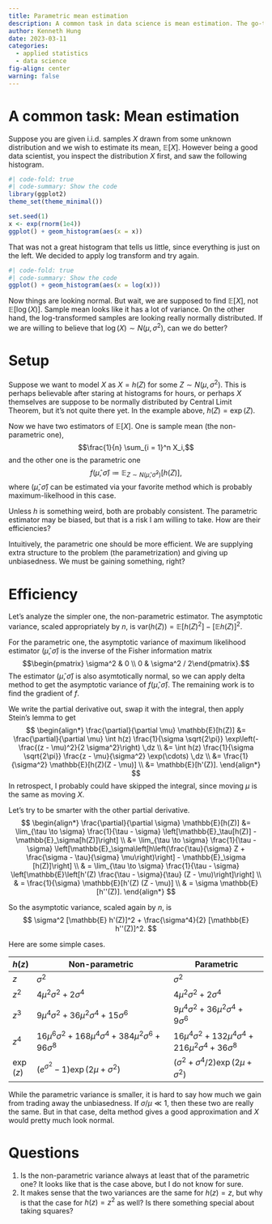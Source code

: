 ```yaml
---
title: Parametric mean estimation
description: A common task in data science is mean estimation. The go-to estimator is sample mean, which is non-parametric in nature. But what if we have good reasons to believe in a parametric model for the population?
author: Kenneth Hung
date: 2023-03-11
categories:
  - applied statistics
  - data science
fig-align: center
warning: false
---
```


# A common task: Mean estimation

Suppose you are given i.i.d. samples $X$ drawn from some unknown distribution and we wish to estimate its mean, $\mathbb{E}[X]$. However being a good data scientist, you inspect the distribution $X$ first, and saw the following histogram.

```r
#| code-fold: true
#| code-summary: Show the code
library(ggplot2)
theme_set(theme_minimal())

set.seed(1)
x <- exp(rnorm(1e4))
ggplot() + geom_histogram(aes(x = x))
```

That was not a great histogram that tells us little, since everything is just on the left. We decided to apply log transform and try again.

```r
#| code-fold: true
#| code-summary: Show the code
ggplot() + geom_histogram(aes(x = log(x)))
```

Now things are looking normal. But wait, we are supposed to find $\mathbb{E}[X]$, not $\mathbb{E}[\log(X)]$. Sample mean looks like it has a lot of variance. On the other hand, the log-transformed samples are looking really normally distributed. If we are willing to believe that $\log(X) \sim N(\mu, \sigma^2)$, can we do better?

# Setup

Suppose we want to model $X$ as $X = h(Z)$ for some $Z \sim N(\mu, \sigma^2)$. This is perhaps believable after staring at histograms for hours, or perhaps $X$ themselves are suppose to be normally distributed by Central Limit Theorem, but it's not quite there yet. In the example above, $h(Z) = \exp(Z)$.

Now we have two estimators of $\mathbb{E}[X]$. One is sample mean (the non-parametric one),
$$\frac{1}{n} \sum_{i = 1}^n X_i,$$
and the other one is the parametric one
$$f(\hat{\mu}, \hat{\sigma}) \coloneqq \mathbb{E}_{Z \sim N(\hat{\mu}, \hat{\sigma}^2)}[h(Z)],$$
where $(\hat{\mu}, \hat{\sigma})$ can be estimated via your favorite method which is probably maximum-likelhood in this case.

Unless $h$ is something weird, both are probably consistent. The parametric estimator may be biased, but that is a risk I am willing to take. How are their efficiencies?

Intuitively, the parametric one should be more efficient. We are supplying extra structure to the problem (the parametrization) and giving up unbiasedness. We must be gaining something, right?

# Efficiency

Let's analyze the simpler one, the non-parametric estimator. The asymptotic variance, scaled appropriately by $n$, is $\text{var}(h(Z)) = \mathbb{E}[h(Z)^2] - [\mathbb{E} h(Z)]^2$.

For the parametric one, the asymptotic variance of maximum likelihood estimator $(\hat{\mu}, \hat{\sigma})$ is the inverse of the Fisher information matrix
$$\begin{pmatrix} \sigma^2 & 0 \\ 0 & \sigma^2 / 2\end{pmatrix}.$$
The estimator $(\hat{\mu}, \hat{\sigma})$ is also asymtotically normal, so we can apply delta method to get the asymptotic variance of $f(\hat{\mu}, \hat{\sigma})$. The remaining work is to find the gradient of $f$.

We write the partial derivative out, swap it with the integral, then apply Stein's lemma to get
$$
\begin{align*}
\frac{\partial}{\partial \mu} \mathbb{E}[h(Z)] &= \frac{\partial}{\partial \mu} \int h(z) \frac{1}{\sigma \sqrt{2\pi}} \exp\left(-\frac{(z - \mu)^2}{2 \sigma^2}\right) \,dz \\
&= \int h(z) \frac{1}{\sigma \sqrt{2\pi}} \frac{z - \mu}{\sigma^2} \exp(\cdots) \,dz \\
&= \frac{1}{\sigma^2} \mathbb{E}[h(Z)(Z - \mu)] \\
&= \mathbb{E}[h'(Z)].
\end{align*}
$$
In retrospect, I probably could have skipped the integral, since moving $\mu$ is the same as moving $X$.

Let's try to be smarter with the other partial derivative.
$$
\begin{align*}
\frac{\partial}{\partial \sigma} \mathbb{E}[h(Z)] &= \lim_{\tau \to \sigma} \frac{1}{\tau - \sigma} \left[\mathbb{E}_\tau[h(Z)] - \mathbb{E}_\sigma[h(Z)]\right] \\
&= \lim_{\tau \to \sigma} \frac{1}{\tau - \sigma} \left[\mathbb{E}_\sigma\left[h\left(\frac{\tau}{\sigma} Z + \frac{\sigma - \tau}{\sigma} \mu\right)\right] - \mathbb{E}_\sigma [h(Z)]\right] \\
& = \lim_{\tau \to \sigma} \frac{1}{\tau - \sigma} \left[\mathbb{E}\left[h'(Z) \frac{\tau - \sigma}{\tau} (Z - \mu)\right]\right] \\
& = \frac{1}{\sigma} \mathbb{E}[h'(Z) (Z - \mu)] \\
& = \sigma \mathbb{E}[h''(Z)].
\end{align*}
$$

So the asymptotic variance, scaled again by $n$, is
$$
\sigma^2 [\mathbb{E} h'(Z)]^2 + \frac{\sigma^4}{2} [\mathbb{E} h''(Z)]^2.
$$

Here are some simple cases.

| $h(z)$    | Non-parametric                                                              | Parametric                                          |
|-----------|-----------------------------------------------------------------------------|-----------------------------------------------------|
| $z$       | $\sigma^2$                                                                  | $\sigma^2$                                          |
| $z^2$     | $4 \mu^2 \sigma^2 + 2 \sigma^4$                                             | $4 \mu^2 \sigma^2 + 2 \sigma^4$                     |
| $z^3$     | $9 \mu^4 \sigma^2 + 36 \mu^2 \sigma^4 + 15 \sigma^6$                        | $9 \mu^4 \sigma^2 + 36 \mu^2 \sigma^4 + 9 \sigma^6$ |
| $z^4$     | $16 \mu^6 \sigma^2 + 168 \mu^4 \sigma^4 + 384 \mu^2 \sigma^6 + 96 \sigma^8$ | $16 \mu^4 \sigma^2 + 132 \mu^4 \sigma^4 + 216 \mu^2 \sigma^4 + 36 \sigma^8$ |
| $\exp(z)$ | $(e^{\sigma^2} - 1)\exp(2\mu + \sigma^2)$                                   | $(\sigma^2 + \sigma^4 / 2) \exp(2\mu + \sigma^2)$   |

While the parametric variance is smaller, it is hard to say how much we gain from trading away the unbiasedness. If $\sigma / \mu \ll 1$, then these two are really the same. But in that case, delta method gives a good approximation and $X$ would pretty much look normal.

# Questions
1. Is the non-parametric variance always at least that of the parametric one? It looks like that is the case above, but I do not know for sure.
2. It makes sense that the two variances are the same for $h(z) = z$, but why is that the case for $h(z) = z^2$ as well? Is there something special about taking squares?